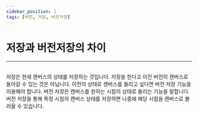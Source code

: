 ```yaml
---
sidebar_position: 1
tags: [버전, 저장, 버전저장]
---
```


# 저장과 버전저장의 차이

<hr />
<br />

<Tabs>
    <TabItem value="save" label="저장" default>
        저장은 현재 캔버스의 상태를 저장하는 것입니다. 저장을 한다고 이전 버전의
        캔버스로 돌아갈 수 있는 것은 아닙니다. 이전의 상태로 캔버스를 돌리고
        싶다면 버전 저장 기능을 이용해야 합니다.
    </TabItem>
    <TabItem value="versionSave" label="버전저장">
        버전 저장은 캔버스를 원하는 시점의 상태로 돌리는 기능을 말합니다. 버전
        저장을 통해 특정 시점의 캔버스 상태를 저장하면 나중에 해당 시점을
        캔버스로 불러올 수 있습니다.
    </TabItem>
</Tabs>
